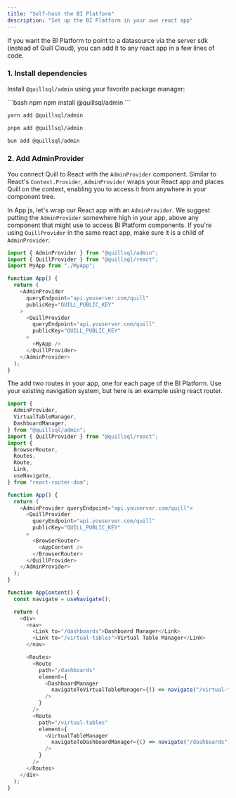 ```yaml
---
title: "Self-host the BI Platform"
description: "Set up the BI Platform in your own react app"
---
```


If you want the BI Platform to point to a datasource via the server sdk (instead of Quill Cloud), you can add it to any react app in a few lines of code.

### 1. Install dependencies

Install `@quillsql/admin` using your favorite package manager:

<CodeGroup>
```bash npm
npm install @quillsql/admin
```

```bash yarn
yarn add @quillsql/admin
```

```bash pnpm
pnpm add @quillsql/admin
```

```bash bun
bun add @quillsql/admin
```

</CodeGroup>

### 2. Add AdminProvider

You connect Quill to React with the `AdminProvider` component. Similar to React's `Context.Provider`, `AdminProvider` wraps your React app and places Quill on the context, enabling you to access it from anywhere in your component tree.

In App.js, let's wrap our React app with an `AdminProvider`. We suggest putting the `AdminProvider` somewhere high in your app, above any component that might use to access BI Platform components. If you're using `QuillProvider` in the same react app, make sure it is a child of `AdminProvider`.

```js App.js
import { AdminProvider } from "@quillsql/admin";
import { QuillProvider } from "@quillsql/react";
import MyApp from "./MyApp";

function App() {
  return (
    <AdminProvider
      queryEndpoint="api.youserver.com/quill"
      publicKey="QUILL_PUBLIC_KEY"
    >
      <QuillProvider
        queryEndpoint="api.youserver.com/quill"
        publicKey="QUILL_PUBLIC_KEY"
      >
        <MyApp />
      </QuillProvider>
    </AdminProvider>
  );
}
```

The add two routes in your app, one for each page of the BI Platform. Use your existing navigation system, but here is an example using react router.

```js App.js
import {
  AdminProvider,
  VirtualTableManager,
  DashboardManager,
} from "@quillsql/admin";
import { QuillProvider } from "@quillsql/react";
import {
  BrowserRouter,
  Routes,
  Route,
  Link,
  useNavigate,
} from "react-router-dom";

function App() {
  return (
    <AdminProvider queryEndpoint="api.youserver.com/quill">
      <QuillProvider
        queryEndpoint="api.youserver.com/quill"
        publicKey="QUILL_PUBLIC_KEY"
      >
        <BrowserRouter>
          <AppContent />
        </BrowserRouter>
      </QuillProvider>
    </AdminProvider>
  );
}

function AppContent() {
  const navigate = useNavigate();

  return (
    <div>
      <nav>
        <Link to="/dashboards">Dashboard Manager</Link>
        <Link to="/virtual-tables">Virtual Table Manager</Link>
      </nav>

      <Routes>
        <Route
          path="/dashboards"
          element={
            <DashboardManager
              navigateToVirtualTableManager={() => navigate("/virtual-tables")}
            />
          }
        />
        <Route
          path="/virtual-tables"
          element={
            <VirtualTableManager
              navigateToDashboardManager={() => navigate("/dashboards")}
            />
          }
        />
      </Routes>
    </div>
  );
}
```
